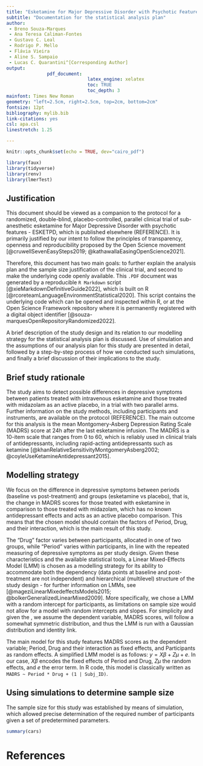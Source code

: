 ```yaml
---
title: "Esketamine for Major Depressive Disorder with Psychotic Features"
subtitle: "Documentation for the statistical analysis plan"
author:
 - Breno Souza-Marques
 - Ana Teresa Caliman-Fontes
 - Gustavo C. Leal
 - Rodrigo P. Mello
 - Flávia Vieira
 - Aline S. Sampaio
 - Lucas C. Quarantini^[Corresponding Author]
output: 
               pdf_document:
                              latex_engine: xelatex
                              toc: TRUE
                              toc_depth: 3
mainfont: Times New Roman
geometry: "left=2.5cm, right=2.5cm, top=2cm, bottom=2cm"
fontsize: 12pt
bibliography: mylib.bib
link-citations: yes
csl: apa.csl
linestretch: 1.25

---
```

```r
knitr::opts_chunk$set(echo = TRUE, dev="cairo_pdf")
```

```r
library(faux)
library(tidyverse)
library(renv)
library(lmerTest)
```
\newpage
## Justification

This document should be viewed as a companion to the protocol for a randomized, double-blind, placebo-controlled, parallel clinical trial of sub-anesthetic esketamine for Major Depressive Disorder with psychotic features - ESKETPD, which is published elsewhere (REFERENCE). It is primarily justified by our intent to follow the principles of transparency, openness and reproducibility proposed by the Open Science movement [@cruwellSevenEasySteps2019; @kathawallaEasingOpenScience2021].

Therefore, this document has two main goals: to further explain the analysis plan and the sample size justification of the clinical trial, and second to make the underlying code openly available. This `.PDF` document was generated by a reproducible `R Markdown` script [@xieMarkdownDefinitiveGuide2022], which is built on R [@rcoreteamLanguageEnvironmentStatistical2020]. This script contains the underlying code which can be opened and inspected within R, or at the Open Science Framework repository where it is permanently registered with a digital object identifier [@souza-marquesOpenRepositoryRandomized2022].

A brief description of the study design and its relation to our modelling strategy for the statistical analysis plan is discussed. Use of simulation and the assumptions of our analysis plan for this study are presented in detail, followed by a step-by-step process of how we conducted such simulations, and finally a brief discussion of their implications to the study.

## Brief study rationale

The study aims to detect possible differences in depressive symptoms between patients treated with intravenous esketamine and those treated with midazolam as an active placebo, in a trial with two parallel arms. Further information on the study methods, including participants and instruments, are available on the protocol (REFERENCE). The main outcome for this analysis is the mean Montgomery-Asberg Depression Rating Scale (MADRS) score at 24h after the last esketamine infusion. The MADRS is a 10-item scale that ranges from 0 to 60, which is reliably used in clinical trials of antidepressants, including rapid-acting antidepressants such as ketamine [@khanRelativeSensitivityMontgomeryAsberg2002; @coyleUseKetamineAntidepressant2015].

## Modelling strategy

We focus on the difference in depressive symptoms between periods (baseline vs post-treatment) and groups (esketamine vs placebo), that is, the change in MADRS scores for those treated with esketamine in comparison to those treated with midazolam, which has no known antidepressant effects and acts as an active placebo comparison. This means that the chosen model should contain the factors of Period, Drug, and their interaction, which is the main result of this study.

The "Drug" factor varies between participants, allocated in one of two groups, while "Period" varies within participants, in line with the repeated measuring of depressive symptoms as per study design. Given these characteristics and the available statistical tools, a Linear Mixed-Effects Model (LMM) is chosen as a modelling strategy for its ability to accommodate both the dependency (data points at baseline and post-treatment are not independent) and hierarchical (multilevel) structure of the study design - for further information on LMMs, see [@mageziLinearMixedeffectsModels2015; @bolkerGeneralizedLinearMixed2009]. More specifically, we chose a LMM with a random intercept for participants, as limitations on sample size would not allow for a model with random intercepts and slopes. For simplicity and given the , we assume the dependent variable, MADRS scores, will follow a somewhat symmetric distribution, and thus the LMM is run with a Gaussian distribution and identity link.

The main model for this study features MADRS scores as the dependent variable; Period, Drug and their interaction as fixed effects, and Participants as random effects. A simplified LMM model is as follows: $y = X\beta + Z\mu + e$. In our case, $X\beta$ encodes the fixed effects of Period and Drug, $Z\mu$ the random effects, and $e$ the error term. In R code, this model is classically written as `MADRS ~ Period * Drug + (1 | Subj_ID)`.

## Using simulations to determine sample size

The sample size for this study was established by means of simulation, which allowed precise determination of the required number of participants given a set of predetermined parameters.







```r
summary(cars)
```

\newpage

# References